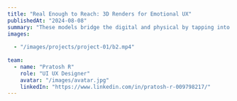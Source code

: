 ---
title: "Real Enough to Reach: 3D Renders for Emotional UX"
publishedAt: "2024-08-08"
summary: "These models bridge the digital and physical by tapping into our instinct for tangibility. With photorealistic precision and spatial coherence, they boost perceived value and trust—making users feel like they’re touching the future. It’s not just aesthetics; it’s affective UX design in action"
images:
 
  - "/images/projects/project-01/b2.mp4"
  
team:
  - name: "Pratosh R"
    role: "UI UX Designer"
    avatar: "/images/avatar.jpg"
    linkedIn: "https://www.linkedin.com/in/pratosh-r-009798217/"
---

